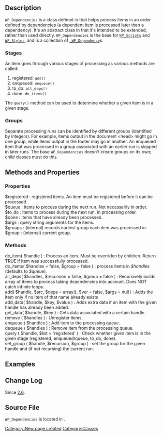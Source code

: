 [[Category:New page created]] 

== Description ==
<code>WP_Dependencies</code> is a class defined in {{Trac|wp-includes/class.wp-dependencies.php}} that helps process items in an order defined by dependencies (a dependent item is processed later than a dependency). It's an abstract class in that it's intended to be extended, rather than used directly. <code>WP_Dependencies</code> is the base for <code>[[Class Reference/WP_Scripts|WP_Scripts]]</code> and <code>[[Class Reference/WP_Styles|WP_Styles]]</code>, and is a collection of <code>[[Class Reference/_WP_Dependency|_WP_Dependency]]</code>s.

=== Stages ===
An item goes through various stages of processing as various methods are called:
<ol>
 <li>registered: <code>add()</code></li>
 <li>enqueued: <code>enqueue()</code></li>
 <li>to_do: <code>all_deps()</code></li>
 <li>done: <code>do_items()</code></li>
</ol>
The <code>query()</code> method can be used to determine whether a given item is in a given stage.

=== Groups ===
Separate processing runs can be identified by different groups (identified by integers). For example, items output in the document &lt;head&gt; might go in one group, while items output in the footer may go in another. An enqueued item that was processed in a group associated with an earlier run is skipped in later runs. The base <code>WP_Dependencies</code> doesn't create groups on its own; child classes must do this.

== Methods and Properties ==

=== Properties ===
; $registered : registered items. An item must be registered before it can be processed.
; $queue : items to process during the next run. Not necessarily in order.
; $to_do : items to process during the next run, in processing order.
; $done : items that have already been processed.
; $args : query string arguments for the items.
; $groups : (internal) records earliest group each item was processed in.
; $group : (internal) current group.

=== Methods ===
; do_item( $handle ) : Process an item. Must be overriden by children. Return TRUE if item was successfully processed.
; do_items( $handles = false, $group = false ) : process items in <var>$handles</var> (defaults to <var>$queue</var>).
; all_deps( $handles, $recursion = false, $group = false ) : Recursively builds array of items to process taking dependencies into account. Does NOT catch infinite loops.
; add( $handle, $src, $deps = array(), $ver = false, $args = null ) : Adds the item only if no item of that name already exists
; add_data( $handle, $key, $value ) : Adds extra data if an item with the given handle has already been added.
; get_data( $handle, $key ) : Gets data associated with a certain handle.
; remove ( $handles ) : Unregister items.
; enqueue ( $handles ) : Add item to the processing queue.
; dequeue ( $handles ) : Remove item from the processing queue.
; query ( $handle, $list = 'registered' ) : Check whether given item is in the given stage (registered, enqueued/queue, to_do, done).
; set_group ( $handle, $recursion, $group ) : set the group for the given handle and (if not recursing) the current run.

== Examples ==


== Change Log ==

Since [[Version 2.6|2.6]].

== Source File ==
<code>WP_Dependencies</code> is located in {{Trac|wp-includes/class.wp-dependencies.php}}.

{{Class Footer}}

[[Category:Classes]]